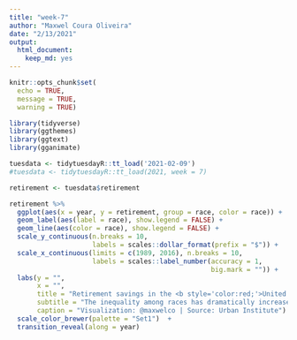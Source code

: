```yaml
---
title: "week-7"
author: "Maxwel Coura Oliveira"
date: "2/13/2021"
output: 
  html_document: 
    keep_md: yes
---
```


```r
knitr::opts_chunk$set(
  echo = TRUE,
  message = TRUE,
  warning = TRUE)
```

```r
library(tidyverse)
library(ggthemes)
library(ggtext)
library(gganimate)
```

```r
tuesdata <- tidytuesdayR::tt_load('2021-02-09')
#tuesdata <- tidytuesdayR::tt_load(2021, week = 7)
```


```r
retirement <- tuesdata$retirement
```


```r
retirement %>% 
  ggplot(aes(x = year, y = retirement, group = race, color = race)) +
  geom_label(aes(label = race), show.legend = FALSE) +
  geom_line(aes(color = race), show.legend = FALSE) + 
  scale_y_continuous(n.breaks = 10, 
                     labels = scales::dollar_format(prefix = "$")) +
  scale_x_continuous(limits = c(1989, 2016), n.breaks = 10,
                     labels = scales::label_number(accuracy = 1, 
                                                   big.mark = "")) +
  labs(y = "",
       x = "",
       title = "Retirement savings in the <b style='color:red;'>United States of America</b>",
       subtitle = "The inequality among races has dramatically increased in 25 years",
       caption = "Visualization: @maxwelco | Source: Urban Institute") +
  scale_color_brewer(palette = "Set1")  +
  transition_reveal(along = year) 
```
